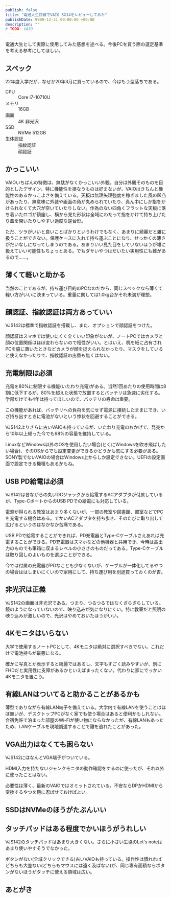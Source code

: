 ```yaml
---
publish: false
title: "電通大生目線でVAIO SX14をレビューしてみた"
publishDate: 9999-12-31 00:00:00 +09:00
description: ""
# TODO: VAIO
---
```


電通大生として実際に使用してみた感想を述べる。今後PCを買う際の選定基準を考える参考にしてほしい。

## スペック

22年度入学だが、なぜか20年3月に買っているので、今はもう型落ちである。

<dl class="inline">
    <dt>CPU</dt><dd>Core i7-10710U</dd>
    <dt>メモリ</dt><dd>16GB</dd>
    <dt>画面</dt><dd>4K 非光沢</dd>
    <dt>SSD</dt><dd>NVMe 512GB</dd>
    <dt>生体認証</dt><dd>指紋認証</dd><dd>顔認証</dd>
</dl>

## かっこいい

VAIOいちばんの特徴は、無駄がなくかっこいい外観。自分は外観そのものを目的としたデザイン、特に機能性を損なうものは好まないが、VAIOはきちんと機能性のあるかっこよさを備えている。天板は無理矢理強度を稼ぎました風の凹凸があったり、無意味に外装や画面の角が丸められていたり、真ん中にしか指をかけられなくて大穴が空いていたりしない。作為のない四角くフラットな天板に落ち着いたロゴが鎮座し、横から見た形状は全域にわたって指をかけて持ち上げたり蓋を開いたりしやすい適度な逆台形。

ただ、ツラがいいと良いことばかりというわけでもなく、あまりに綺麗だと雑に扱うことができない。保護ケースに入れて持ち運ぶことになり、せっかくの薄さがだいなしになってしまうのである。あまりいい見た目をしていないほうが雑に扱えていい可能性もちょっとある。でもダサいやつはだいたい実用性にも難があるので……。

## 薄くて軽いと助かる

当然のことであるが、持ち運び目的のPCなのだから、同じスペックなら薄くて軽い方がいいに決まっている。重量に関しては1.0kg台かそれ未満が理想。

## 顔認証、指紋認証は両方あっていい

VJS142は標準で指紋認証を搭載し、また、オプションで顔認証をつけた。

顔認証はスマホでは使いにくく全くいい印象がないが、ノートPCではカメラと顔の位置関係はほぼ変わらないので相性がいい。とはいえ、机を紙に占有されPCを脇に置いたときなどカメラが顔を捉えられなかったり、マスクをしていると使えなかったりで、指紋認証の出番も無くはない。

## 充電制限は必須

充電を80%に制限する機能(いたわり充電)がある。当然1回あたりの使用時間は8割に低下するが、80%を超えた状態で放置するとバッテリは急速に劣化する。学部だけでも4年は持ってほしいので、バッテリの寿命は重要。

この機能があれば、バッテリへの負荷を気にせず電源に接続したままにでき、いざ持ち出すときに電池がないという惨状を回避することができる。

VJS142よりさらに古いVAIOも持っているが、いたわり充電のおかげで、発売から10年以上経った今でも98%の容量を維持している。

<Tweet id="1774023572731879428" />

LinuxなどWindows以外のOSを使用したい場合(とくにWindowsを吹き飛ばしたい場合)、そのOSからでも設定変更ができるかどうかも気にする必要がある。SONY製でないVAIOの場合はWindows上からしか設定できない。UEFIの設定画面で設定できる機種もあるかもね。

## USB PD給電は必須

VJS142は昔ながらの丸いDCジャックから給電するACアダプタが付属しているが、Type-CポートからのUSB PDでの給電にも対応している。

電源が得られる教室はあまり多くないが、一部の教室や図書館、部室などでPCを充電する機会はある。でかいACアダプタを持ち歩き、そのたびに取り出して広げるというのはなかなか苦痛である。

USB PDで給電することができれば、PD充電器とType-Cケーブルさえあれば充電することができる。PD充電器はスマホなどの他機器と共用でき、今時は高出力のものでも筆箱に収まるレベルの小ささのものだってある。Type-Cケーブルは取り回しのよいものを選ぶことができる。

今では付属の充電器がPDなことも少なくないが、ケーブルが一体化してるやつの場合ははしまいにくいので家用にして、持ち運び用を別途買っておくのが吉。

## 非光沢は正義

VJS142の画面は非光沢である。つまり、つるつるではなくざらざらしている。鏡のようになっていないので、映り込みが気になりにくい。特に教室だと照明の映り込みが激しいので、光沢はやめておいたほうがいい。

## 4Kモニタはいらない

大学で使用するノートPCとして、4Kモニタは絶対に選択すべきでない。これだけで電池持ちが最悪になる。

確かに写真とか表示すると綺麗ではあるし、文字もすごく読みやすいが、別にFHDだと実用性に支障があるかといえばまったくない。代わりに家にでっかい4Kモニタを置こう。

## 有線LANはついてると助かることがあるかも

薄型でありながら有線LAN端子を備えている。大学内で有線LANを使うことはほぼ無いが、デスクトップPCがなく家でも使う場合はあると便利かもしれない。合宿免許で泊まった部屋のWi-Fiが使い物にならなかったが、有線LANもあったため、LANケーブルを現地調達することで難を逃れたことがあった。

<Tweet id="1569188929752154112" />
<Tweet id="1569234489133629440" />
<Tweet id="1569952929318313984" />

## VGA出力はなくても困らない

VJS142にはなんとVGA端子がついている。

HDMI入力を持たないジャンクモニタの動作確認をするのに使ったが、それ以外に使ったことはない。

必要性は薄く、最新のVAIOではオミットされている。不安ならDPかHDMIから変換するやつを鞄に忍ばせておけばよい。

## SSDはNVMeのほうがたぶんいい

## タッチパッドはある程度でかいほうがうれしい

VJS142のタッチパッドはあまり大きくない。さらに小さい生協のLet's noteはあまり使いやすそうでなかった。

ボタンがない(全域クリックできる)古いVAIOも持っている。操作性は慣れればどちらも大差ない(どちらもマウスには遠く及ばない)が、同じ専有面積ならボタンがないほうがタッチに使える領域は広い。

## あとがき